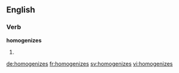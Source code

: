 ==English==

===Verb===
'''homogenizes'''

# {{third-person singular of|homogenize}}

[[de:homogenizes]]
[[fr:homogenizes]]
[[sv:homogenizes]]
[[vi:homogenizes]]